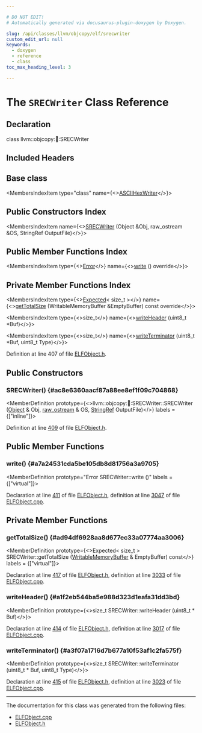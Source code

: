 ```yaml
---

# DO NOT EDIT!
# Automatically generated via docusaurus-plugin-doxygen by Doxygen.

slug: /api/classes/llvm/objcopy/elf/srecwriter
custom_edit_url: null
keywords:
  - doxygen
  - reference
  - class
toc_max_heading_level: 3

---
```





# The `SRECWriter` Class Reference

<DoxygenPage pluginConfig={pluginConfig}>



## Declaration

<CodeBlock>class llvm::objcopy::elf::SRECWriter</CodeBlock>

## Included Headers

<IncludesList>
<IncludesListItem
  filePath="ObjCopy/ELF/ELFObject.h"
  permalink="/docs/api/files/lib/lib/objcopy/lib/objcopy/elf/elfobject-h"
  isLocal="true" />
</IncludesList>

## Base class

<MembersIndex>

<MembersIndexItem
  type="class"
  name={<><a href="/docs/api/classes/llvm/objcopy/elf/asciihexwriter">ASCIIHexWriter</a></>}>
</MembersIndexItem>

</MembersIndex>

## Public Constructors Index

<MembersIndex>

<MembersIndexItem
  name={<><a href="#ac8e6360aacf87a88ee8ef1f09c704868">SRECWriter</a> (Object &amp;Obj, raw&#95;ostream &amp;OS, StringRef OutputFile)</>}>
</MembersIndexItem>

</MembersIndex>

## Public Member Functions Index

<MembersIndex>

<MembersIndexItem
  type={<><a href="/docs/api/classes/llvm/error">Error</a></>}
  name={<><a href="#a7a24531cda5be105db8d81756a3a9705">write</a> () override</>}>
</MembersIndexItem>

</MembersIndex>

## Private Member Functions Index

<MembersIndex>

<MembersIndexItem
  type={<><a href="/docs/api/classes/llvm/expected">Expected</a>&lt; size&#95;t &gt;</>}
  name={<><a href="#ad94df6928aa8d677ec33a07774aa3006">getTotalSize</a> (WritableMemoryBuffer &amp;EmptyBuffer) const override</>}>
</MembersIndexItem>

<MembersIndexItem
  type={<>size&#95;t</>}
  name={<><a href="#a1f2eb544ba5e988d323d1eafa31dd3bd">writeHeader</a> (uint8&#95;t &#42;Buf)</>}>
</MembersIndexItem>

<MembersIndexItem
  type={<>size&#95;t</>}
  name={<><a href="#a3f07a1716d7b677a10f53af1c2fa575f">writeTerminator</a> (uint8&#95;t &#42;Buf, uint8&#95;t Type)</>}>
</MembersIndexItem>

</MembersIndex>


Definition at line 407 of file <a href="/docs/api/files/lib/lib/objcopy/lib/objcopy/elf/elfobject-h">ELFObject.h</a>.

<SectionDefinition>

## Public Constructors

### SRECWriter() {#ac8e6360aacf87a88ee8ef1f09c704868}

<MemberDefinition
  prototype={<>llvm::objcopy::elf::SRECWriter::SRECWriter (<a href="/docs/api/classes/llvm/objcopy/elf/object">Object</a> &amp; Obj, <a href="/docs/api/classes/llvm/raw-ostream">raw&#95;ostream</a> &amp; OS, <a href="/docs/api/classes/llvm/stringref">StringRef</a> OutputFile)</>}
  labels = {["inline"]}>

Definition at line <a href="/docs/api/files/lib/lib/objcopy/lib/objcopy/elf/elfobject-h/#l00409">409</a> of file <a href="/docs/api/files/lib/lib/objcopy/lib/objcopy/elf/elfobject-h">ELFObject.h</a>.
</MemberDefinition>

</SectionDefinition>

<SectionDefinition>

## Public Member Functions

### write() {#a7a24531cda5be105db8d81756a3a9705}

<MemberDefinition
  prototype="Error SRECWriter::write ()"
  labels = {["virtual"]}>

Declaration at line <a href="/docs/api/files/lib/lib/objcopy/lib/objcopy/elf/elfobject-h/#l00411">411</a> of file <a href="/docs/api/files/lib/lib/objcopy/lib/objcopy/elf/elfobject-h">ELFObject.h</a>, definition at line <a href="/docs/api/files/lib/lib/objcopy/lib/objcopy/elf/elfobject-cpp/#l03047">3047</a> of file <a href="/docs/api/files/lib/lib/objcopy/lib/objcopy/elf/elfobject-cpp">ELFObject.cpp</a>.
</MemberDefinition>

</SectionDefinition>

<SectionDefinition>

## Private Member Functions

### getTotalSize() {#ad94df6928aa8d677ec33a07774aa3006}

<MemberDefinition
  prototype={<>Expected&lt; size&#95;t &gt; SRECWriter::getTotalSize (<a href="/docs/api/classes/llvm/writablememorybuffer">WritableMemoryBuffer</a> &amp; EmptyBuffer) const</>}
  labels = {["virtual"]}>

Declaration at line <a href="/docs/api/files/lib/lib/objcopy/lib/objcopy/elf/elfobject-h/#l00417">417</a> of file <a href="/docs/api/files/lib/lib/objcopy/lib/objcopy/elf/elfobject-h">ELFObject.h</a>, definition at line <a href="/docs/api/files/lib/lib/objcopy/lib/objcopy/elf/elfobject-cpp/#l03033">3033</a> of file <a href="/docs/api/files/lib/lib/objcopy/lib/objcopy/elf/elfobject-cpp">ELFObject.cpp</a>.
</MemberDefinition>

### writeHeader() {#a1f2eb544ba5e988d323d1eafa31dd3bd}

<MemberDefinition
  prototype={<>size&#95;t SRECWriter::writeHeader (uint8&#95;t &#42; Buf)</>}>

Declaration at line <a href="/docs/api/files/lib/lib/objcopy/lib/objcopy/elf/elfobject-h/#l00414">414</a> of file <a href="/docs/api/files/lib/lib/objcopy/lib/objcopy/elf/elfobject-h">ELFObject.h</a>, definition at line <a href="/docs/api/files/lib/lib/objcopy/lib/objcopy/elf/elfobject-cpp/#l03017">3017</a> of file <a href="/docs/api/files/lib/lib/objcopy/lib/objcopy/elf/elfobject-cpp">ELFObject.cpp</a>.
</MemberDefinition>

### writeTerminator() {#a3f07a1716d7b677a10f53af1c2fa575f}

<MemberDefinition
  prototype={<>size&#95;t SRECWriter::writeTerminator (uint8&#95;t &#42; Buf, uint8&#95;t Type)</>}>

Declaration at line <a href="/docs/api/files/lib/lib/objcopy/lib/objcopy/elf/elfobject-h/#l00415">415</a> of file <a href="/docs/api/files/lib/lib/objcopy/lib/objcopy/elf/elfobject-h">ELFObject.h</a>, definition at line <a href="/docs/api/files/lib/lib/objcopy/lib/objcopy/elf/elfobject-cpp/#l03023">3023</a> of file <a href="/docs/api/files/lib/lib/objcopy/lib/objcopy/elf/elfobject-cpp">ELFObject.cpp</a>.
</MemberDefinition>

</SectionDefinition>

<hr/>

The documentation for this class was generated from the following files:

<ul>
<li><a href="/docs/api/files/lib/lib/objcopy/lib/objcopy/elf/elfobject-cpp">ELFObject.cpp</a></li>
<li><a href="/docs/api/files/lib/lib/objcopy/lib/objcopy/elf/elfobject-h">ELFObject.h</a></li>
</ul>

</DoxygenPage>
